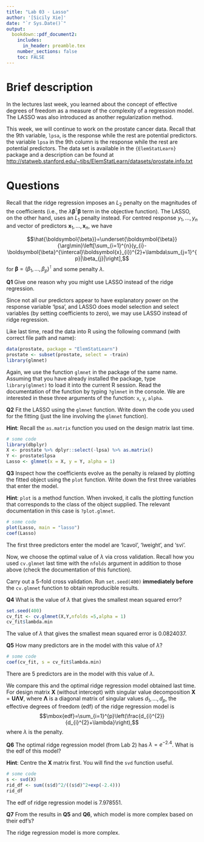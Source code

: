 ```yaml
---
title: "Lab 03 - Lasso"
author: '[Sicily Xie]'
date: "`r Sys.Date()`"
output: 
  bookdown::pdf_document2:
    includes:
      in_header: preamble.tex
    number_sections: false
    toc: FALSE
---
```


# Brief description

In the lectures last week, you learned about the concept of effective
degrees of freedom as a measure of the complexity of a regression model.
The LASSO was also introduced as another regularization method.

This week, we will continue to work on the prostate cancer data. Recall that the 9th variable, `lpsa`, is the
response while the rest are potential predictors. the
variable `lpsa` in the 9th column is the response while the rest are
potential predictors. The data set is available in the `{ElemStatLearn}` package and a
description can be found at
<http://statweb.stanford.edu/~tibs/ElemStatLearn/datasets/prostate.info.txt>


# Questions

Recall that the ridge regression imposes an $L_{2}$ penalty on the
magnitudes of the coefficients (i.e., the
$\lambda\boldsymbol{\beta}^{\intercal}\boldsymbol{\beta}$ term in the
objective function). The LASSO, on the other hand, uses an $L_{1}$
penalty instead. For centred response $y_{1},\ldots,y_{n}$ and vector of
predictors $\boldsymbol{x}_{1},\ldots,\boldsymbol{x}_{n}$, we have

$$\hat{\boldsymbol{\beta}}=\underset{\boldsymbol{\beta}}{\arg\min}\left[\sum_{i=1}^{n}(y_{i}-\boldsymbol{\beta}^{\intercal}\boldsymbol{x}_{i})^{2}+\lambda\sum_{j=1}^{p}|\beta_{j}|\right],$$
for $\boldsymbol{\beta}=(\beta_{1},\ldots,\beta_{p})^{\intercal}$ and
some penalty $\lambda$.



**Q1** Give one reason why you might use LASSO instead of the
ridge regression.


::: {.solbox data-latex=""}
Since not all our predictors appear to have explanatory power on the response variable ‘lpsa’, 
and LASSO does model selection and select variables (by setting coefficients to zero), we may use LASSO instead of
ridge regression.
:::

Like last time, read the data into R using the following command (with
correct file path and name):

```r
data(prostate, package = "ElemStatLearn")
prostate <- subset(prostate, select = -train)
library(glmnet)
```

Again, we use the function `glmnet` in the package of the same name.
Assuming that you have already installed the package, type
`library(glmnet)` to load it into the current R session. Read the
documentation of the function by typing `?glmnet` in the console. We are
interested in these three arguments of the function: `x`, `y`, `alpha`.

**Q2** Fit the LASSO using the `glmnet` function. Write down
the code you used for the fitting (just the line involving the
`glmnet` function).

**Hint**: Recall the `as.matrix` function you used on the design
matrix last time.

::: {.solbox data-latex=""}

```r
# some code
library(dbplyr)
X <- prostate %>% dplyr::select(-lpsa) %>% as.matrix()
Y <- prostate$lpsa
Lasso <- glmnet(x = X, y = Y, alpha = 1)
```

:::

**Q3** Inspect how the coefficients evolve as the penalty is
relaxed by plotting the fitted object using the `plot` function.
Write down the first three variables that enter the model.

**Hint**: `plot` is a method function. When invoked, it calls the
plotting function that corresponds to the class of the object
supplied. The relevant documentation in this case is
`?plot.glmnet`.


::: {.solbox data-latex=""}

```r
# some code
plot(Lasso, main = "lasso")
coef(Lasso)
```
The first three predictors enter the model are ‘lcavol’, ‘lweight’, and ‘svi’.

:::

Now, we choose the optimal value of $\lambda$ via cross validation.
Recall how you used `cv.glmnet` last time with the `nfolds` argument in
addition to those above (check the documentation of this function).

Carry out a 5-fold cross validation. Run
`set.seed(400)` **immediately before** the `cv.glmnet`
function to obtain reproducible results. 

**Q4** What is the value of $\lambda$ that gives the smallest mean squared error?

::: {.solbox data-latex=""}

```r
set.seed(400)
cv_fit <- cv.glmnet(X,Y,nfolds =5,alpha = 1)
cv_fit$lambda.min


```

The value of $\lambda$  that gives the smallest mean squared error is 0.0824037.
:::

**Q5** How many predictors are in the model with this value of $\lambda$?

::: {.solbox data-latex=""}

```r
# some code
coef(cv_fit, s = cv_fit$lambda.min)
```

There are 5 predictors are in the model with this value of $\lambda$.
:::

We compare this and the optimal ridge regression model obtained last
time. For design matrix $\boldsymbol{X}$ (without intercept) with
singular value decomposition
$\boldsymbol{X}=\boldsymbol{U}\boldsymbol{\Lambda}\boldsymbol{V}$, where
$\boldsymbol{\Lambda}$ is a diagonal matrix of singular values
$d_{1},\ldots,d_{p}$, the effective degrees of freedom (edf) of the
ridge regression model is
$$\mbox{edf}=\sum_{i=1}^{p}\left(\frac{d_{i}^{2}}{d_{i}^{2}+\lambda}\right),$$
where $\lambda$ is the penalty.

**Q6** The optimal ridge regression model (from Lab 2) has
$\lambda=e^{-2.4}$. What is the edf of this model?

**Hint**: Centre the $\boldsymbol{X}$ matrix first. You will find
the `svd` function useful.


::: {.solbox data-latex=""}

```r
# some code
s <- svd(X)
rid_df <- sum((s$d)^2/((s$d)^2+exp(-2.4)))
rid_df

```

The edf of ridge regression model is 7.978551.

:::

**Q7**
From the results in **Q5** and **Q6**, which model is
more complex based on their edf's?

::: {.solbox data-latex=""}
The ridge regression model is more complex.
:::

